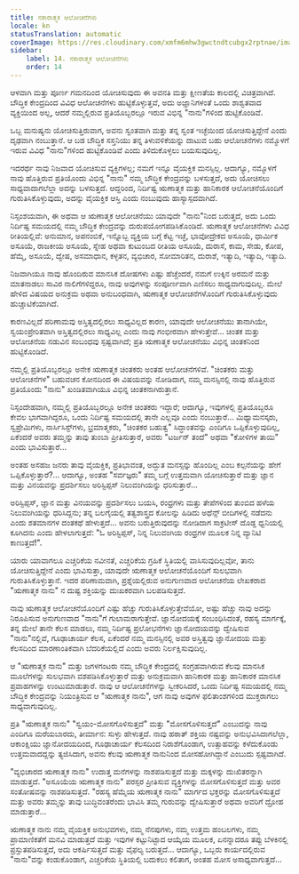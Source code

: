```yaml
---
title: ನಕಾರಾತ್ಮಕ ಆಲೋಚನೆಗಳು
locale: kn
statusTranslation: automatic
coverImage: https://res.cloudinary.com/xmfm6mhw3gwctndtcubgx2rptnae/image/upload/v1740468922/small_cover_tratado_de_psicologia_revolucionaria_a4c0dca4e0.webp
sidebar:
    label: 14. ನಕಾರಾತ್ಮಕ ಆಲೋಚನೆಗಳು
    order: 14
---
```

ಆಳವಾಗಿ ಮತ್ತು ಪೂರ್ಣ ಗಮನದಿಂದ ಯೋಚಿಸುವುದು ಈ ಅವನತಿ ಮತ್ತು ಕ್ಷೀಣತೆಯ ಕಾಲದಲ್ಲಿ ವಿಚಿತ್ರವಾಗಿದೆ. ಬೌದ್ಧಿಕ ಕೇಂದ್ರದಿಂದ ವಿವಿಧ ಆಲೋಚನೆಗಳು ಹುಟ್ಟಿಕೊಳ್ಳುತ್ತವೆ, ಅದು ಅಜ್ಞಾನಿಗಳಂತೆ ಒಂದು ಶಾಶ್ವತವಾದ ವ್ಯಕ್ತಿಯಿಂದ ಅಲ್ಲ, ಆದರೆ ನಮ್ಮಲ್ಲಿರುವ ಪ್ರತಿಯೊಬ್ಬರಲ್ಲೂ ಇರುವ ವಿಭಿನ್ನ "ನಾನು"ಗಳಿಂದ ಹುಟ್ಟಿಕೊಂಡಿವೆ.

ಒಬ್ಬ ಮನುಷ್ಯನು ಯೋಚಿಸುತ್ತಿರುವಾಗ, ಅವನು ಸ್ವಂತವಾಗಿ ಮತ್ತು ತನ್ನ ಸ್ವಂತ ಇಚ್ಛೆಯಿಂದ ಯೋಚಿಸುತ್ತಿದ್ದೇನೆ ಎಂದು ದೃಢವಾಗಿ ನಂಬುತ್ತಾನೆ. ಆ ಬಡ ಬೌದ್ಧಿಕ ಸಸ್ತನಿಯು ತನ್ನ ತಿಳುವಳಿಕೆಯನ್ನು ದಾಟುವ ಬಹು ಆಲೋಚನೆಗಳು ನಮ್ಮೊಳಗೆ ಇರುವ ವಿವಿಧ "ನಾನು"ಗಳಿಂದ ಹುಟ್ಟಿಕೊಂಡಿವೆ ಎಂದು ತಿಳಿದುಕೊಳ್ಳಲು ಬಯಸುವುದಿಲ್ಲ.

ಇದರರ್ಥ ನಾವು ನಿಜವಾದ ಯೋಚಿಸುವ ವ್ಯಕ್ತಿಗಳಲ್ಲ; ನಮಗೆ ಇನ್ನೂ ವೈಯಕ್ತಿಕ ಮನಸ್ಸಿಲ್ಲ. ಆದಾಗ್ಯೂ, ನಮ್ಮೊಳಗೆ ನಾವು ಹೊತ್ತಿರುವ ಪ್ರತಿಯೊಂದು ವಿಭಿನ್ನ "ನಾನು" ನಮ್ಮ ಬೌದ್ಧಿಕ ಕೇಂದ್ರವನ್ನು ಬಳಸುತ್ತದೆ, ಅದು ಯೋಚಿಸಲು ಸಾಧ್ಯವಾದಾಗಲೆಲ್ಲಾ ಅದನ್ನು ಬಳಸುತ್ತದೆ. ಆದ್ದರಿಂದ, ನಿರ್ದಿಷ್ಟ ಋಣಾತ್ಮಕ ಮತ್ತು ಹಾನಿಕಾರಕ ಆಲೋಚನೆಯೊಂದಿಗೆ ಗುರುತಿಸಿಕೊಳ್ಳುವುದು, ಅದನ್ನು ವೈಯಕ್ತಿಕ ಆಸ್ತಿ ಎಂದು ನಂಬುವುದು ಹಾಸ್ಯಾಸ್ಪದವಾಗಿದೆ.

ನಿಸ್ಸಂಶಯವಾಗಿ, ಈ ಅಥವಾ ಆ ಋಣಾತ್ಮಕ ಆಲೋಚನೆಯು ಯಾವುದೇ "ನಾನು"ನಿಂದ ಬರುತ್ತದೆ, ಅದು ಒಂದು ನಿರ್ದಿಷ್ಟ ಸಮಯದಲ್ಲಿ ನಮ್ಮ ಬೌದ್ಧಿಕ ಕೇಂದ್ರವನ್ನು ದುರುಪಯೋಗಪಡಿಸಿಕೊಂಡಿದೆ. ಋಣಾತ್ಮಕ ಆಲೋಚನೆಗಳು ವಿವಿಧ ರೀತಿಯಲ್ಲಿವೆ: ಅನುಮಾನ, ಅಪನಂಬಿಕೆ, ಇನ್ನೊಬ್ಬ ವ್ಯಕ್ತಿಯ ಬಗ್ಗೆ ಕೆಟ್ಟ ಇಚ್ಛೆ, ಭಾವೋದ್ರೇಕದ ಅಸೂಯೆ, ಧಾರ್ಮಿಕ ಅಸೂಯೆ, ರಾಜಕೀಯ ಅಸೂಯೆ, ಸ್ನೇಹ ಅಥವಾ ಕುಟುಂಬದ ರೀತಿಯ ಅಸೂಯೆ, ದುರಾಸೆ, ಕಾಮ, ಸೇಡು, ಕೋಪ, ಹೆಮ್ಮೆ, ಅಸೂಯೆ, ದ್ವೇಷ, ಅಸಮಾಧಾನ, ಕಳ್ಳತನ, ವ್ಯಭಿಚಾರ, ಸೋಮಾರಿತನ, ದುರಾಶೆ, ಇತ್ಯಾದಿ, ಇತ್ಯಾದಿ, ಇತ್ಯಾದಿ.

ನಿಜವಾಗಿಯೂ ನಾವು ಹೊಂದಿರುವ ಮಾನಸಿಕ ದೋಷಗಳು ಎಷ್ಟು ಹೆಚ್ಚೆಂದರೆ, ನಮಗೆ ಉಕ್ಕಿನ ಅರಮನೆ ಮತ್ತು ಮಾತನಾಡಲು ಸಾವಿರ ನಾಲಿಗೆಗಳಿದ್ದರೂ, ನಾವು ಅವುಗಳನ್ನು ಸಂಪೂರ್ಣವಾಗಿ ಎಣಿಸಲು ಸಾಧ್ಯವಾಗುವುದಿಲ್ಲ. ಮೇಲೆ ಹೇಳಿದ ವಿಷಯದ ಅನುಕ್ರಮ ಅಥವಾ ಅನುಬಂಧವಾಗಿ, ಋಣಾತ್ಮಕ ಆಲೋಚನೆಗಳೊಂದಿಗೆ ಗುರುತಿಸಿಕೊಳ್ಳುವುದು ಹುಚ್ಚಾಟಿಕೆಯಾಗಿದೆ.

ಕಾರಣವಿಲ್ಲದೆ ಪರಿಣಾಮವು ಅಸ್ತಿತ್ವದಲ್ಲಿರಲು ಸಾಧ್ಯವಿಲ್ಲದ ಕಾರಣ, ಯಾವುದೇ ಆಲೋಚನೆಯು ತಾನಾಗಿಯೇ, ಸ್ವಯಂಪ್ರೇರಿತವಾಗಿ ಅಸ್ತಿತ್ವದಲ್ಲಿರಲು ಸಾಧ್ಯವಿಲ್ಲ ಎಂದು ನಾವು ಗಂಭೀರವಾಗಿ ಹೇಳುತ್ತೇವೆ... ಚಿಂತಕ ಮತ್ತು ಆಲೋಚನೆಯ ನಡುವಿನ ಸಂಬಂಧವು ಸ್ಪಷ್ಟವಾಗಿದೆ; ಪ್ರತಿ ಋಣಾತ್ಮಕ ಆಲೋಚನೆಯು ವಿಭಿನ್ನ ಚಿಂತಕನಿಂದ ಹುಟ್ಟಿಕೊಂಡಿದೆ.

ನಮ್ಮಲ್ಲಿ ಪ್ರತಿಯೊಬ್ಬರಲ್ಲೂ ಅನೇಕ ಋಣಾತ್ಮಕ ಚಿಂತಕರು ಅಂತಹ ಆಲೋಚನೆಗಳಿವೆ. "ಚಿಂತಕರು ಮತ್ತು ಆಲೋಚನೆಗಳ" ಬಹುವಚನ ಕೋನದಿಂದ ಈ ವಿಷಯವನ್ನು ನೋಡಿದಾಗ, ನಮ್ಮ ಮನಸ್ಸಿನಲ್ಲಿ ನಾವು ಹೊತ್ತಿರುವ ಪ್ರತಿಯೊಂದು "ನಾನು" ಖಂಡಿತವಾಗಿಯೂ ವಿಭಿನ್ನ ಚಿಂತಕನಾಗಿರುತ್ತಾನೆ.

ನಿಸ್ಸಂದೇಹವಾಗಿ, ನಮ್ಮಲ್ಲಿ ಪ್ರತಿಯೊಬ್ಬರಲ್ಲೂ ಅನೇಕ ಚಿಂತಕರು ಇದ್ದಾರೆ; ಆದಾಗ್ಯೂ, ಇವುಗಳಲ್ಲಿ ಪ್ರತಿಯೊಬ್ಬರೂ ಕೇವಲ ಭಾಗವಾಗಿದ್ದರೂ, ಒಂದು ನಿರ್ದಿಷ್ಟ ಸಮಯದಲ್ಲಿ ತಾನೇ ಎಲ್ಲವೂ ಎಂದು ನಂಬುತ್ತಾರೆ... ಮಿಥ್ಯಾಮನಸ್ಕರು, ಸ್ವಪ್ರೇಮಿಗಳು, ನಾರ್ಸಿಸಿಸ್ಟ್‌ಗಳು, ಭ್ರಮಾತ್ಮಕರು, "ಚಿಂತಕರ ಬಹುತ್ವ" ಸಿದ್ಧಾಂತವನ್ನು ಎಂದಿಗೂ ಒಪ್ಪಿಕೊಳ್ಳುವುದಿಲ್ಲ, ಏಕೆಂದರೆ ಅವರು ತಮ್ಮನ್ನು ತಾವು ತುಂಬಾ ಪ್ರೀತಿಸುತ್ತಾರೆ, ಅವರು "ಟರ್ಜನ್ ತಂದೆ" ಅಥವಾ "ಕೋಳಿಗಳ ತಾಯಿ" ಎಂದು ಭಾವಿಸುತ್ತಾರೆ...

ಅಂತಹ ಅಸಹಜ ಜನರು ತಾವು ವೈಯಕ್ತಿಕ, ಪ್ರತಿಭಾವಂತ, ಅದ್ಭುತ ಮನಸ್ಸನ್ನು ಹೊಂದಿಲ್ಲ ಎಂಬ ಕಲ್ಪನೆಯನ್ನು ಹೇಗೆ ಒಪ್ಪಿಕೊಳ್ಳುತ್ತಾರೆ?... ಆದಾಗ್ಯೂ, ಅಂತಹ "ಸರ್ವಜ್ಞರು" ತಮ್ಮ ಬಗ್ಗೆ ಉತ್ತಮವಾಗಿ ಯೋಚಿಸುತ್ತಾರೆ ಮತ್ತು ಜ್ಞಾನ ಮತ್ತು ವಿನಯವನ್ನು ಪ್ರದರ್ಶಿಸಲು ಅರಿಸ್ಟಿಪ್ಪಸ್ ನಿಲುವಂಗಿಯನ್ನು ಧರಿಸುತ್ತಾರೆ...

ಅರಿಸ್ಟಿಪ್ಪಸ್, ಜ್ಞಾನ ಮತ್ತು ವಿನಯವನ್ನು ಪ್ರದರ್ಶಿಸಲು ಬಯಸಿ, ರಂಧ್ರಗಳು ಮತ್ತು ತೇಪೆಗಳಿಂದ ತುಂಬಿದ ಹಳೆಯ ನಿಲುವಂಗಿಯನ್ನು ಧರಿಸಿದ್ದನು; ತನ್ನ ಬಲಗೈಯಲ್ಲಿ ತತ್ವಶಾಸ್ತ್ರದ ಕೋಲನ್ನು ಹಿಡಿದು ಅಥೆನ್ಸ್ ಬೀದಿಗಳಲ್ಲಿ ನಡೆದನು ಎಂದು ಶತಮಾನಗಳ ದಂತಕಥೆ ಹೇಳುತ್ತದೆ... ಅವನು ಬರುತ್ತಿರುವುದನ್ನು ನೋಡಿದಾಗ ಸಾಕ್ರಟೀಸ್ ದೊಡ್ಡ ಧ್ವನಿಯಲ್ಲಿ ಕೂಗಿದನು ಎಂದು ಹೇಳಲಾಗುತ್ತದೆ: "ಓ ಅರಿಸ್ಟಿಪ್ಪಸ್, ನಿನ್ನ ನಿಲುವಂಗಿಯ ರಂಧ್ರಗಳ ಮೂಲಕ ನಿನ್ನ ವ್ಯಾನಿಟಿ ಕಾಣುತ್ತದೆ!".

ಯಾರು ಯಾವಾಗಲೂ ಎಚ್ಚರಿಕೆಯ ನವೀನತೆ, ಎಚ್ಚರಿಕೆಯ ಗ್ರಹಿಕೆ ಸ್ಥಿತಿಯಲ್ಲಿ ವಾಸಿಸುವುದಿಲ್ಲವೋ, ತಾನು ಯೋಚಿಸುತ್ತಿದ್ದೇನೆ ಎಂದು ಭಾವಿಸುತ್ತಾ, ಯಾವುದೇ ಋಣಾತ್ಮಕ ಆಲೋಚನೆಯೊಂದಿಗೆ ಸುಲಭವಾಗಿ ಗುರುತಿಸಿಕೊಳ್ಳುತ್ತಾನೆ. ಇದರ ಪರಿಣಾಮವಾಗಿ, ಪ್ರಶ್ನೆಯಲ್ಲಿರುವ ಅನುಗುಣವಾದ ಆಲೋಚನೆಯ ಲೇಖಕರಾದ "ಋಣಾತ್ಮಕ ನಾನು" ನ ದುಷ್ಟ ಶಕ್ತಿಯನ್ನು ದುಃಖಕರವಾಗಿ ಬಲಪಡಿಸುತ್ತದೆ.

ನಾವು ಋಣಾತ್ಮಕ ಆಲೋಚನೆಯೊಂದಿಗೆ ಎಷ್ಟು ಹೆಚ್ಚು ಗುರುತಿಸಿಕೊಳ್ಳುತ್ತೇವೆಯೋ, ಅಷ್ಟು ಹೆಚ್ಚು ನಾವು ಅದನ್ನು ನಿರೂಪಿಸುವ ಅನುಗುಣವಾದ "ನಾನು"ಗೆ ಗುಲಾಮರಾಗುತ್ತೇವೆ. ಜ್ಞಾನೋದಯಕ್ಕೆ ಸಂಬಂಧಿಸಿದಂತೆ, ರಹಸ್ಯ ಮಾರ್ಗಕ್ಕೆ, ತನ್ನ ಮೇಲೆ ತಾನೇ ಕೆಲಸ ಮಾಡಲು, ನಮ್ಮ ನಿರ್ದಿಷ್ಟ ಪ್ರಲೋಭನೆಗಳು ಜ್ಞಾನೋದಯವನ್ನು ದ್ವೇಷಿಸುವ "ನಾನು"ನಲ್ಲಿವೆ, ಗೂಢಾಚಾರ್ಯ ಕೆಲಸ, ಏಕೆಂದರೆ ನಮ್ಮ ಮನಸ್ಸಿನಲ್ಲಿ ಅವರ ಅಸ್ತಿತ್ವವು ಜ್ಞಾನೋದಯ ಮತ್ತು ಕೆಲಸದಿಂದ ಮಾರಣಾಂತಿಕವಾಗಿ ಬೆದರಿಕೆಯಲ್ಲಿದೆ ಎಂದು ಅವರು ನಿರ್ಲಕ್ಷಿಸುವುದಿಲ್ಲ.

ಆ "ಋಣಾತ್ಮಕ ನಾನು" ಮತ್ತು ಜಗಳಗಂಟರು ನಮ್ಮ ಬೌದ್ಧಿಕ ಕೇಂದ್ರದಲ್ಲಿ ಸಂಗ್ರಹವಾಗಿರುವ ಕೆಲವು ಮಾನಸಿಕ ಮೂಲೆಗಳನ್ನು ಸುಲಭವಾಗಿ ವಶಪಡಿಸಿಕೊಳ್ಳುತ್ತಾರೆ ಮತ್ತು ಅನುಕ್ರಮವಾಗಿ ಹಾನಿಕಾರಕ ಮತ್ತು ಹಾನಿಕಾರಕ ಮಾನಸಿಕ ಪ್ರವಾಹಗಳನ್ನು ಉಂಟುಮಾಡುತ್ತಾರೆ. ನಾವು ಆ ಆಲೋಚನೆಗಳನ್ನು ಸ್ವೀಕರಿಸಿದರೆ, ಒಂದು ನಿರ್ದಿಷ್ಟ ಸಮಯದಲ್ಲಿ ನಮ್ಮ ಬೌದ್ಧಿಕ ಕೇಂದ್ರವನ್ನು ನಿಯಂತ್ರಿಸುವ ಆ "ಋಣಾತ್ಮಕ ನಾನು", ಆಗ ನಾವು ಅವುಗಳ ಫಲಿತಾಂಶಗಳಿಂದ ಮುಕ್ತರಾಗಲು ಸಾಧ್ಯವಾಗುವುದಿಲ್ಲ.

ಪ್ರತಿ "ಋಣಾತ್ಮಕ ನಾನು" "ಸ್ವಯಂ-ಮೋಸಗೊಳಿಸುತ್ತದೆ" ಮತ್ತು "ಮೋಸಗೊಳಿಸುತ್ತದೆ" ಎಂಬುದನ್ನು ನಾವು ಎಂದಿಗೂ ಮರೆಯಬಾರದು, ತೀರ್ಮಾನ: ಸುಳ್ಳು ಹೇಳುತ್ತದೆ. ನಾವು ಹಠಾತ್ ಶಕ್ತಿಯ ನಷ್ಟವನ್ನು ಅನುಭವಿಸಿದಾಗಲೆಲ್ಲಾ, ಆಕಾಂಕ್ಷಿಯು ಜ್ಞಾನೋದಯದಿಂದ, ಗೂಢಾಚಾರ್ಯ ಕೆಲಸದಿಂದ ನಿರಾಶೆಗೊಂಡಾಗ, ಉತ್ಸಾಹವನ್ನು ಕಳೆದುಕೊಂಡು ಉತ್ತಮವಾದದ್ದನ್ನು ತ್ಯಜಿಸಿದಾಗ, ಅವನು ಕೆಲವು ಋಣಾತ್ಮಕ ನಾನುನಿಂದ ಮೋಸಹೋಗಿದ್ದಾನೆ ಎಂಬುದು ಸ್ಪಷ್ಟವಾಗಿದೆ.

"ವ್ಯಭಿಚಾರದ ಋಣಾತ್ಮಕ ನಾನು" ಉದಾತ್ತ ಮನೆಗಳನ್ನು ನಾಶಪಡಿಸುತ್ತದೆ ಮತ್ತು ಮಕ್ಕಳನ್ನು ದುಃಖಿತರನ್ನಾಗಿ ಮಾಡುತ್ತದೆ. "ಅಸೂಯೆಯ ಋಣಾತ್ಮಕ ನಾನು" ಪರಸ್ಪರ ಪ್ರೀತಿಸುವ ವ್ಯಕ್ತಿಗಳನ್ನು ಮೋಸಗೊಳಿಸುತ್ತದೆ ಮತ್ತು ಅವರ ಸಂತೋಷವನ್ನು ನಾಶಪಡಿಸುತ್ತದೆ. "ರಹಸ್ಯ ಹೆಮ್ಮೆಯ ಋಣಾತ್ಮಕ ನಾನು" ಮಾರ್ಗದ ಭಕ್ತರನ್ನು ಮೋಸಗೊಳಿಸುತ್ತದೆ ಮತ್ತು ಅವರು ತಮ್ಮನ್ನು ತಾವು ಬುದ್ಧಿವಂತರೆಂದು ಭಾವಿಸಿ ತಮ್ಮ ಗುರುವನ್ನು ದ್ವೇಷಿಸುತ್ತಾರೆ ಅಥವಾ ಅವರಿಗೆ ದ್ರೋಹ ಮಾಡುತ್ತಾರೆ...

ಋಣಾತ್ಮಕ ನಾನು ನಮ್ಮ ವೈಯಕ್ತಿಕ ಅನುಭವಗಳು, ನಮ್ಮ ನೆನಪುಗಳು, ನಮ್ಮ ಉತ್ತಮ ಹಂಬಲಗಳು, ನಮ್ಮ ಪ್ರಾಮಾಣಿಕತೆಗೆ ಮನವಿ ಮಾಡುತ್ತದೆ ಮತ್ತು ಇವುಗಳ ಕಟ್ಟುನಿಟ್ಟಾದ ಆಯ್ಕೆಯ ಮೂಲಕ, ಏನನ್ನಾದರೂ ತಪ್ಪು ಬೆಳಕಿನಲ್ಲಿ ಪ್ರಸ್ತುತಪಡಿಸುತ್ತದೆ, ಅದು ಆಕರ್ಷಿಸುತ್ತದೆ ಮತ್ತು ವೈಫಲ್ಯ ಬರುತ್ತದೆ... ಆದಾಗ್ಯೂ, ಒಬ್ಬರು ಕಾರ್ಯದಲ್ಲಿರುವ "ನಾನು"ವನ್ನು ಕಂಡುಕೊಂಡಾಗ, ಎಚ್ಚರಿಕೆಯ ಸ್ಥಿತಿಯಲ್ಲಿ ಬದುಕಲು ಕಲಿತಾಗ, ಅಂತಹ ಮೋಸ ಅಸಾಧ್ಯವಾಗುತ್ತದೆ...

